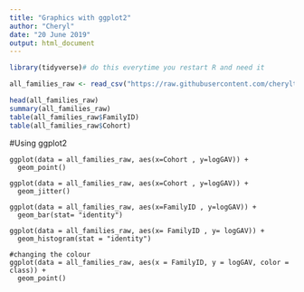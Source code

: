 ```yaml
---
title: "Graphics with ggplot2"
author: "Cheryl"
date: "20 June 2019"
output: html_document
---
```

```r

library(tidyverse)# do this everytime you restart R and need it

all_families_raw <- read_csv("https://raw.githubusercontent.com/cheryltky/ViralTransmission/master/Working%20Files/all_families_data_summary.csv")

head(all_families_raw)
summary(all_families_raw)
table(all_families_raw$FamilyID)
table(all_families_raw$Cohort)
```

#Using ggplot2

```rggplot
ggplot(data = all_families_raw, aes(x=Cohort , y=logGAV)) +
  geom_point()

ggplot(data = all_families_raw, aes(x=Cohort , y=logGAV)) +
  geom_jitter()

ggplot(data = all_families_raw, aes(x=FamilyID , y=logGAV)) +
  geom_bar(stat= "identity")

ggplot(data = all_families_raw, aes(x= FamilyID , y= logGAV)) +
  geom_histogram(stat = "identity")

#changing the colour
ggplot(data = all_families_raw, aes(x = FamilyID, y = logGAV, color = class)) +
  geom_point()
```

